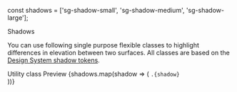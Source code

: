 const shadows = ['sg-shadow-small', 'sg-shadow-medium', 'sg-shadow-large'];

<Meta title="Utilities/Shadows" />

<PageHeader type="utility">Shadows</PageHeader>

You can use following single purpose flexible classes to highlight differences in elevation between two surfaces. All classes are based on the [Design System shadow tokens](/story/foundation-✨-shadows--page).

<StoryVariantTable>
  <thead>
    <tr>
      <td>
        <Headline
          extraBold
          transform="uppercase"
          type="span"
          color="text-gray-60"
          size="xsmall"
        >
          Utility class
        </Headline>
      </td>
      <td>
        <Headline
          extraBold
          transform="uppercase"
          type="span"
          color="text-gray-60"
          size="xsmall"
        >
          Preview
        </Headline>
      </td>
    </tr>
  </thead>
  <tbody>
    {shadows.map(shadow => (
      <tr key={shadow}>
        <td>
          <code>.{shadow}</code>
        </td>
        <td>
          <div className={shadow} style={{width: 150, height: 150}} />
        </td>
      </tr>
    ))}
  </tbody>
</StoryVariantTable>
